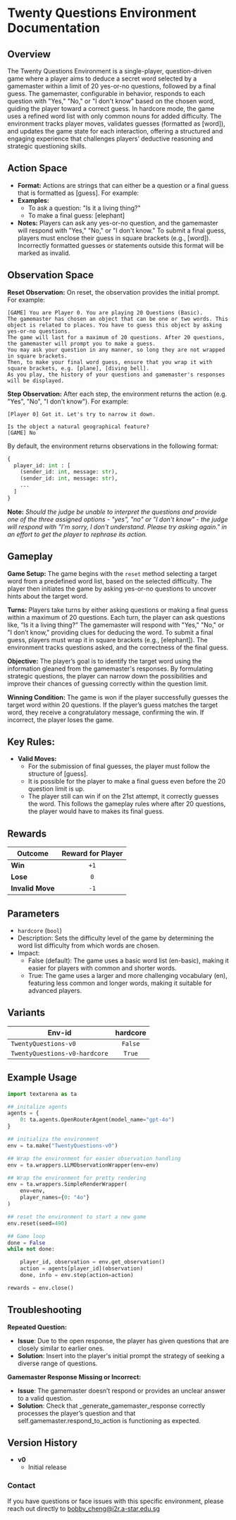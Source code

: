 # Twenty Questions Environment Documentation

## Overview

The Twenty Questions Environment is a single-player, question-driven game where a player aims to deduce a secret word selected by a gamemaster within a limit of 20 yes-or-no questions, followed by a final guess. The gamemaster, configurable in behavior, responds to each question with "Yes," "No," or "I don't know" based on the chosen word, guiding the player toward a correct guess. In hardcore mode, the game uses a refined word list with only common nouns for added difficulty. The environment tracks player moves, validates guesses (formatted as [word]), and updates the game state for each interaction, offering a structured and engaging experience that challenges players’ deductive reasoning and strategic questioning skills.

## Action Space
- **Format:** Actions are strings that can either be a question or a final guess that is formatted as [guess]. For example:
- **Examples:**
    - To ask a question: "Is it a living thing?"
    - To make a final guess: [elephant]
- **Notes:** Players can ask any yes-or-no question, and the gamemaster will respond with "Yes," "No," or "I don't know." To submit a final guess, players must enclose their guess in square brackets (e.g., [word]). Incorrectly formatted guesses or statements outside this format will be marked as invalid.

## Observation Space
**Reset Observation:**
On reset, the observation provides the initial prompt. For example:
```plaintext
[GAME] You are Player 0. You are playing 20 Questions (Basic).
The gamemaster has chosen an object that can be one or two words. This object is related to places. You have to guess this object by asking yes-or-no questions.
The game will last for a maximum of 20 questions. After 20 questions, the gamemaster will prompt you to make a guess.
You may ask your question in any manner, so long they are not wrapped in square brackets.
Then, to make your final word guess, ensure that you wrap it with square brackets, e.g. [plane], [diving bell].
As you play, the history of your questions and gamemaster's responses will be displayed.
```

**Step Observation:**
After each step, the environment returns the action (e.g. "Yes", "No", "I don't know"). For example:
```plaintext
[Player 0] Got it. Let's try to narrow it down.

Is the object a natural geographical feature?
[GAME] No
```

By default, the environment returns observations in the following format:
```python
{
  player_id: int : [
    (sender_id: int, message: str),
    (sender_id: int, message: str),
    ...
  ]
}
```

**Note:** _Should the judge be unable to interpret the questions and provide one of the three assigned options - "yes", "no" or "I don't know" - the judge will respond with "I'm sorry, I don't understand. Please try asking again." in an effort to get the player to rephrase its action._


## Gameplay
**Game Setup:** The game begins with the `reset` method selecting a target word from a predefined word list, based on the selected difficulty. The player then initiates the game by asking yes-or-no questions to uncover hints about the target word.

**Turns:** Players take turns by either asking questions or making a final guess within a maximum of 20 questions. Each turn, the player can ask questions like, “Is it a living thing?” The gamemaster will respond with "Yes," "No," or "I don’t know," providing clues for deducing the word. To submit a final guess, players must wrap it in square brackets (e.g., [elephant]). The environment tracks questions asked, and the correctness of the final guess.

**Objective:** The player’s goal is to identify the target word using the information gleaned from the gamemaster's responses. By formulating strategic questions, the player can narrow down the possibilities and improve their chances of guessing correctly within the question limit.

**Winning Condition:** The game is won if the player successfully guesses the target word within 20 questions. If the player’s guess matches the target word, they receive a congratulatory message, confirming the win. If incorrect, the player loses the game.

## Key Rules:

- **Valid Moves:**
    - For the submission of final guesses, the player must follow the structure of [guess].
    - It is possible for the player to make a final guess even before the 20 question limit is up.
    - The player still can win if on the 21st attempt, it correctly guesses the word. This follows the gameplay rules where after 20 questions, the player would have to makes its final guess.

## Rewards
| Outcome          | Reward for Player |
|------------------|:-----------------:|
| **Win**          |       `+1`        |
| **Lose**         |       `0`         |
| **Invalid Move** |       `-1`        |

## Parameters
- `hardcore` (`bool`)
- Description: Sets the difficulty level of the game by determining the word list difficulty from which words are chosen.
- Impact:
    - False (default): The game uses a basic word list (en-basic), making it easier for players with common and shorter words.
    - True: The game uses a larger and more challenging vocabulary (en), featuring less common and longer words, making it suitable for advanced players.

## Variants

| Env-id                       | hardcore |
|------------------------------|:--------:|
| `TwentyQuestions-v0`         | `False`  |
| `TwentyQuestions-v0-hardcore`|  `True`  |

## Example Usage

```python
import textarena as ta

## initalize agents
agents = {
    0: ta.agents.OpenRouterAgent(model_name="gpt-4o")
}

## initializa the environment
env = ta.make("TwentyQuestions-v0")

## Wrap the environment for easier observation handling
env = ta.wrappers.LLMObservationWrapper(env=env)

## Wrap the environment for pretty rendering
env = ta.wrappers.SimpleRenderWrapper(
    env=env,
    player_names={0: "4o"}
)

## reset the environment to start a new game
env.reset(seed=490)

## Game loop
done = False
while not done:

    player_id, observation = env.get_observation()
    action = agents[player_id](observation)
    done, info = env.step(action=action)

rewards = env.close()
```

## Troubleshooting

**Repeated Question:**

- **Issue**: Due to the open response, the player has given questions that are closely similar to earlier ones.
- **Solution**: Insert into the player's initial prompt the strategy of seeking a diverse range of questions.

**Gamemaster Response Missing or Incorrect:**

  - **Issue**: The gamemaster doesn’t respond or provides an unclear answer to a valid question.
  - **Solution**: Check that _generate_gamemaster_response correctly processes the player’s question and that self.gamemaster.respond_to_action is functioning as expected.


## Version History
- **v0**
  - Initial release 


### Contact
If you have questions or face issues with this specific environment, please reach out directly to bobby_cheng@i2r.a-star.edu.sg